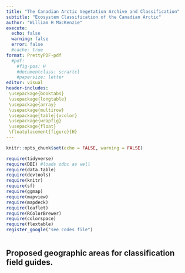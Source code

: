 ```yaml
---
title: "The Canadian Arctic Vegetation Archive and Classification"
subtitle: "Ecosystem Classification of the Canadian Arctic"
author: "William H MacKenzie"
execute:
  echo: false
  warning: false
  error: false
  #cache: true
format: PrettyPDF-pdf
  #pdf:
    #fig-pos: H
    #documentclass: scrartcl
    #papersize: letter
editor: visual
header-includes:
 \usepackage{booktabs}
 \usepackage{longtable}
 \usepackage{array}
 \usepackage{multirow}
 \usepackage[table]{xcolor}
 \usepackage{wrapfig}
 \usepackage{float}
 \floatplacement{figure}{H}
---
```


```r
knitr::opts_chunk$set(echo = FALSE, warning = FALSE)

require(tidyverse)
require(DBI) #loads odbc as well
require(data.table)
require(devtools)
require(knitr)
require(sf)
require(ggmap)
require(mapview)
require(mapdeck)
require(leaflet)
require(RColorBrewer)
require(colorspace)
require(flextable)
register_google("see codes file")
```

```r

```

## Proposed geographic areas for classification field guides.
